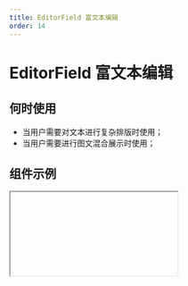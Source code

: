 ```yaml
---
title: EditorField 富文本编辑
order: 14
---
```


# EditorField 富文本编辑

## 何时使用

- 当用户需要对文本进行复杂排版时使用；
- 当用户需要进行图文混合展示时使用；

## 组件示例


<Iframe url="https://www.aliwork.com/developer/editor-field-v2?isRenderNav=false" />

## 组件属性



<AttrTable
  category="form"
  dataSource={[
    {
      code: 'value',
      type: 'string',
      default: '-',
      desc: '富文本默认值',
    },
    {
      code: 'placeholder',
      type: 'string',
      default: '请输入',
      desc: '占位提示',
    },
    {
      code: 'onChange',
      type: '({ value : string }) => void',
      default: '-',
      desc: 'onChange 值发生变化',
    },
  ]}
/>